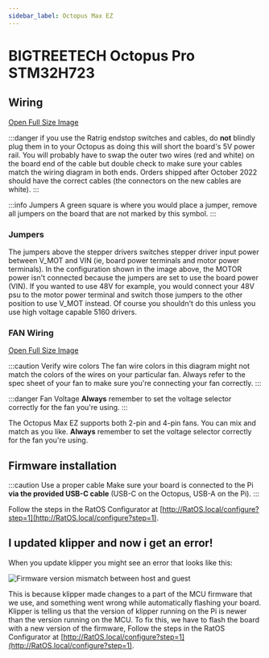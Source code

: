 ```yaml
---
sidebar_label: Octopus Max EZ
---
```



# BIGTREETECH Octopus Pro STM32H723

## Wiring

<WiringSVG width="100%" height={null} />

[Open Full Size Image](_media/octopus-pro-max-ez-wiring.svg)

:::danger if you use the Ratrig endstop switches and cables, do **not** blindly plug them in to your Octopus as doing this will short the board's 5V power rail.
You will probably have to swap the outer two wires (red and white) on the board end of the cable but double check to make sure your cables match the wiring diagram in both ends.
Orders shipped after October 2022 should have the correct cables (the connectors on the new cables are white).
:::

:::info Jumpers
A green square is where you would place a jumper, remove all jumpers on the board that are not marked by this symbol.
:::

### Jumpers

The jumpers above the stepper drivers switches stepper driver input power between V_MOT and VIN (ie, board power terminals and motor power terminals).
In the configuration shown in the image above, the MOTOR power isn't connected because the jumpers are set to use the board power (VIN).
If you wanted to use 48V for example, you would connect your 48V psu to the motor power terminal and switch those jumpers to the other position to use V_MOT instead. Of course you shouldn't do this unless you use high voltage capable 5160 drivers.

### FAN Wiring

<FanSVG width="100%" height={null} />

[Open Full Size Image](_media/octopus-pro-max-ez-fan-wiring.svg)

:::caution Verify wire colors
The fan wire colors in this diagram might not match the colors of the wires on your particular fan. Always refer to the spec sheet of your fan to make sure you're connecting your fan correctly.
:::

:::danger Fan Voltage
**Always** remember to set the voltage selector correctly for the fan you're using.
:::

The Octopus Max EZ supports both 2-pin and 4-pin fans. You can mix and match as you like. **Always** remember to set the voltage selector correctly for the fan you're using.


## Firmware installation

:::caution Use a proper cable
Make sure your board is connected to the Pi **via the provided USB-C cable** (USB-C on the Octopus, USB-A on the Pi).
:::

Follow the steps in the RatOS Configurator at [http://RatOS.local/configure?step=1](http://RatOS.local/configure?step=1).

## I updated klipper and now i get an error!

When you update klipper you might see an error that looks like this:

![Firmware version mismatch between host and guest](/img/firmware_version_mismatch.png)

This is because klipper made changes to a part of the MCU firmware that we use, and something went wrong while automatically flashing your board. Klipper is telling us that the version of klipper running on the Pi is newer than the version running on the MCU. To fix this, we have to flash the board with a new version of the firmware, Follow the steps in the RatOS Configurator at [http://RatOS.local/configure?step=1](http://RatOS.local/configure?step=1).
